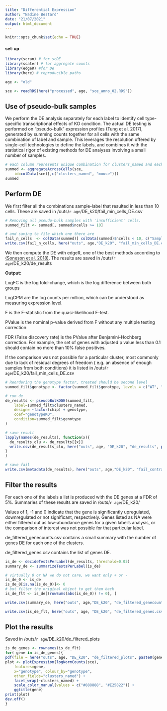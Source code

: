 ```yaml
---
title: "Differential Expression"
author: "Nadine Bestard"
date: "21/07/2021"
output: html_document
---
```


```r
knitr::opts_chunk$set(echo = TRUE)
```

#### set-up
```r
library(scran) # for scDE
library(scater) # for aggregate counts
library(edgeR) #for De
library(here) # reproducible paths
```
```r
age <- "old"
```


```r
sce <- readRDS(here("processed", age, "sce_anno_02.RDS"))
```


## Use of pseudo-bulk samples

We perform the DE analysis separately for each label to identify cell type-specific transcriptional effects of KO condition. The actual DE testing is performed on “pseudo-bulk” expression profiles (Tung et al. 2017), generated by summing counts together for all cells with the same combination of label and sample. This leverages the resolution offered by single-cell technologies to define the labels, and combines it with the statistical rigor of existing methods for DE analyses involving a small number of samples.

```r
# each column represents unique combination for clusters_named and each mouse replicate
summed <- aggregateAcrossCells(sce, 
    id=colData(sce)[,c("clusters_named", "mouse")])
summed
```

## Perform DE

We first filter all the combinations sample-label that resulted in less than 10
cells. These are saved in /outs/`r age`/DE_k20/fail_min_cells_DE.csv

```r
# Removing all pseudo-bulk samples with 'insufficient' cells.
summed_filt <- summed[, summed$ncells >= 10]

# and saving to file which one there are
fail_n_cells  <- colData(summed)[ colData(summed)$ncells < 10, c("Sample", "mouse", "genotype", "chip", "clusters_named", "ncells")]
write.csv(fail_n_cells, here("outs", age,"DE_k20", "fail_min_cells_DE.csv"), row.names = FALSE)
```

We then compute the DE with edgeR, one of the best methods according to [(Soneson et al. 2018)](https://www.nature.com/articles/nmeth.4612). The results are saved in /outs/`r age`/DE_k20/de_results

**Output:**

LogFC is the log fold-change, which is the log difference between both groups

LogCPM are the log counts per million, which can be understood as measuring expression level.

F is the F-statistic from the quasi-likelihood F-test.

PValue is the nominal p-value derived from F without any multiple testing correction

FDR (False discovery rate) is the PValue after Benjamini-Hochberg correction.  For example, the set of genes with adjusted p value less than 0.1 should contain no more than 10% false positives.

If the comparison was not possible for a particular cluster, most commonly due to lack of residual degrees of freedom ( e.g. an absence of enough samples from both conditions) it is listed in /outs/`r age`/DE_k20/fail_min_cells_DE.csv

```r
# Reordering the genotype factor, treated should be second level
summed_filt$genotype <- factor(summed_filt$genotype, levels = c("WT", "KO"))

# run de
de_results <- pseudoBulkDGE(summed_filt, 
    label=summed_filt$clusters_named,
    design= ~factor(chip) + genotype,
    coef="genotypeKO",
    condition=summed_filt$genotype 
)

# save result
lapply(names(de_results), function(x){
  de_results_clu <- de_results[[x]]
  write.csv(de_results_clu, here("outs", age, "DE_k20", "de_results", paste0("de_results_", x, ".csv")), quote = FALSE)
}
)

# save fail
write.csv(metadata(de_results), here("outs", age,"DE_k20", "fail_contrast_DE.csv"), row.names = FALSE)

```

## Filter the results

For each one of the labels a list is produced with the DE genes at a FDR of 5%. Summaries of these results are saved in /outs/`r age`/DE_k20/ 

Values of 1, -1 and 0 indicate that the gene is significantly upregulated, downregulated or not significant, respectively.
Genes listed as NA were either filtered out as low-abundance genes for a given label’s analysis, or the comparison of interest was not possible for that particular label.

de_filtered_genecounts.csv contains a small summary with the number of genes DE for each one of the clusters. 

de_filtered_genes.csv contains the list of genes DE. 

```r
is_de <- decideTestsPerLabel(de_results, threshold=0.05)
summary_de <- summarizeTestsPerLabel(is_de)

# virtually 0 or NA we do not care, we want only + or -
is_de_0 <- is_de
is_de_0[is.na(is_de_0)]<- 0
# but filter the original object to get them back
is_de_flt <- is_de[(rowSums(abs(is_de_0)) != 0), ]

write.csv(summary_de, here("outs", age,"DE_k20", "de_filtered_genecounts.csv"))

write.csv(is_de_flt, here("outs", age, "DE_k20", "de_filtered_genes.csv" ))
```

## Plot the results

Saved in /outs/`r age`/DE_k20/de_filtered_plots

```r
is_de_genes <- rownames(is_de_flt)
for( gene in is_de_genes){
pdf(file = here("outs", age, "DE_k20", "de_filtered_plots", paste0(gene, ".pdf")))
plot <- plotExpression(logNormCounts(sce),
    features=gene,
    x="genotype", colour_by="genotype",
    other_fields="clusters_named") +
    facet_wrap(~clusters_named) +
    scale_color_manual(values = c("#888888", "#E25822")) +
    ggtitle(gene)
print(plot)
dev.off()
}
```
